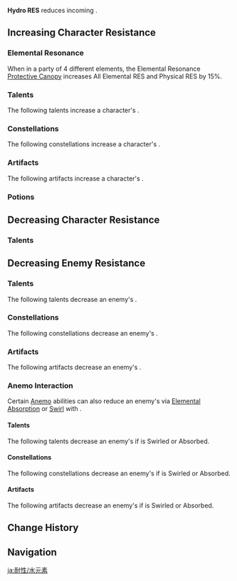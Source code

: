 {{ResistanceTabs}}
{{See also|Hydro|Hydro Damage Bonus}}
{{Terminology Infobox
|title        = Hydro RES
|type         = Attributes
}}
'''Hydro RES''' reduces incoming {{Color|Hydro DMG}}.

==Increasing Character Resistance==
===Elemental Resonance===
{{Main|Elemental Resonance}}
When in a party of 4 different elements, the Elemental Resonance [[Protective Canopy]] increases All Elemental RES and Physical RES by 15%.

===Talents===
The following talents increase a character's {{Color|Hydro|Hydro RES}}.
{{Talents by Category Table|Hydro RES Increase Talents}}

===Constellations===
The following constellations increase a character's {{Color|Hydro|Hydro RES}}.
{{Constellations by Category Table|Hydro RES Increase Constellations}}

===Artifacts===
The following artifacts increase a character's {{Color|Hydro|Hydro RES}}.
{{Artifacts by Category Table|Hydro RES Increase Artifacts}}

===Potions===
{{Food by Category Table|Hydro RES Dishes}}

==Decreasing Character Resistance==
===Talents===
{{Talents by Category Table|Hydro RES Decrease Talents}}

==Decreasing Enemy Resistance==
===Talents===
The following talents decrease an enemy's {{Color|Hydro|Hydro RES}}.
{{Talents by Category Table|Hydro RES Reduction Talents}}

===Constellations===
The following constellations decrease an enemy's {{Color|Hydro|Hydro RES}}.
{{Constellations by Category Table|Hydro RES Reduction Constellations}}

===Artifacts===
The following artifacts decrease an enemy's {{Color|Hydro|Hydro RES}}.
{{Artifacts by Category Table|Hydro RES Reduction Artifacts}}

===Anemo Interaction===
Certain [[Anemo]] abilities can also reduce an enemy's {{Color|Hydro RES}} via [[Elemental Absorption]] or [[Swirl]] with {{Hydro}}.

====Talents====
The following talents decrease an enemy's {{Color|Hydro RES}} if {{Hydro}} is Swirled or Absorbed.
{{Talents by Category Table|Anemo Interaction Dependent RES Reduction Talents}}

====Constellations====
The following constellations decrease an enemy's {{Color|Hydro RES}} if {{Hydro}} is Swirled or Absorbed.
{{Constellations by Category Table|Anemo Interaction Dependent RES Reduction Constellations}}

====Artifacts====
The following artifacts decrease an enemy's {{Color|Hydro RES}} if {{Hydro}} is Swirled or Absorbed.
<br />{{Artifacts by Category Table|Anemo Interaction Dependent RES Reduction Artifacts}}

==Change History==
{{Change History|1.0}}

==Navigation==
{{Attribute Navbox}}

[[ja:耐性/水元素]]